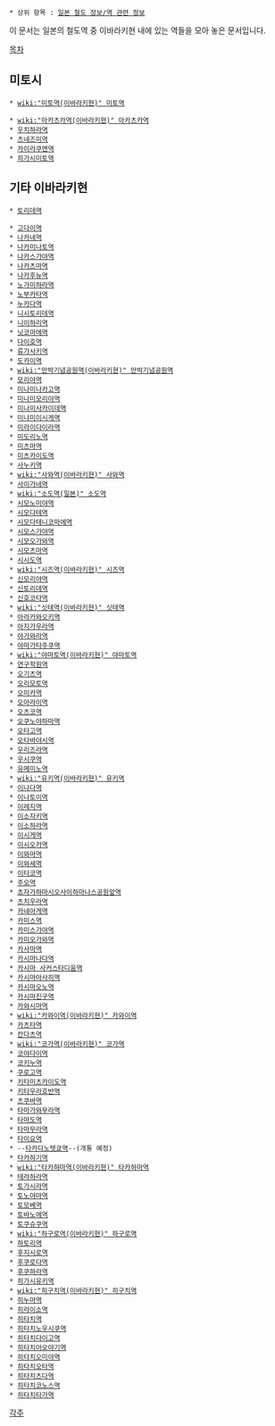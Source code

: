  * 상위 항목 : [[일본 철도 정보/역 관련 정보]]

이 문서는 일본의 철도역 중 이바라키현 내에 있는 역들을 모아 놓은 문서입니다.

[[목차]]
== 미토시 ==
 * [[wiki:"미토역(이바라키현)" 미토역]]

 * [[wiki:"아카츠카역(이바라키현)" 아카츠카역]]
 * [[우치하라역]]
 * [[츠네즈미역]]
 * [[카이라쿠엔역]]
 * [[히가시미토역]]

== 기타 이바라키현 ==
 * [[토리데역]]

 * [[고다이역]]
 * [[나카네역]]
 * [[나카미나토역]]
 * [[나카스가야역]]
 * [[나카츠마역]]
 * [[나카후뉴역]]
 * [[노가미하라역]]
 * [[노부카타역]]
 * [[누카다역]]
 * [[니시토리데역]]
 * [[니이하리역]]
 * [[닛코마에역]]
 * [[다이호역]]
 * [[류가사키역]]
 * [[도카이역]]
 * [[wiki:"만박기념공원역(이바라키현)" 만박기념공원역]]
 * [[모리야역]]
 * [[미나미나카고역]]
 * [[미나미모리야역]]
 * [[미나미사카이데역]]
 * [[미나미이시게역]]
 * [[미라이다이라역]]
 * [[미도리노역]]
 * [[미츠마역]]
 * [[미츠카이도역]]
 * [[사누키역]]
 * [[wiki:"사와역(이바라키현)" 사와역]]
 * [[사이가네역]]
 * [[wiki:"소도역(일본)" 소도역]]
 * [[시모노미야역]]
 * [[시모다테역]]
 * [[시모다테니코마에역]]
 * [[시모스가야역]]
 * [[시모오가와역]]
 * [[시모츠마역]]
 * [[시시도역]]
 * [[wiki:"시즈역(이바라키현)" 시즈역]]
 * [[신모리야역]]
 * [[신토리데역]]
 * [[신호코타역]]
 * [[wiki:"싯테역(이바라키현)" 싯테역]]
 * [[아라카와오키역]]
 * [[아지가우라역]]
 * [[야가와라역]]
 * [[야마가타주쿠역]]
 * [[wiki:"야마토역(이바라키현)" 야마토역]]
 * [[연구학원역]]
 * [[오기츠역]]
 * [[오리모토역]]
 * [[오미카역]]
 * [[오아라이역]]
 * [[오츠코역]]
 * [[오쿠노야하마역]]
 * [[오타고역]]
 * [[오타바야시역]]
 * [[우리즈라역]]
 * [[우시쿠역]]
 * [[유메미노역]]
 * [[wiki:"유키역(이바라키현)" 유키역]]
 * [[이나다역]]
 * [[이나토이역]]
 * [[이레지역]]
 * [[이소자키역]]
 * [[이소하라역]]
 * [[이시게역]]
 * [[이시오카역]]
 * [[이와마역]]
 * [[이와세역]]
 * [[이타코역]]
 * [[주오역]]
 * [[쵸자가하마시오사이하마나스공원앞역]]
 * [[츠치우라역]]
 * [[카네아게역]]
 * [[카미스역]]
 * [[카미스가야역]]
 * [[카미오가와역]]
 * [[카사마역]]
 * [[카시마나다역]]
 * [[카시마 사커스타디움역]]
 * [[카시마아사히역]]
 * [[카시마오노역]]
 * [[카시마진구역]]
 * [[카와시마역]]
 * [[wiki:"카와이역(이바라키현)" 카와이역]]
 * [[카츠타역]]
 * [[칸다츠역]]
 * [[wiki:"코가역(이바라키현)" 코가역]]
 * [[코야다이역]]
 * [[코키누역]]
 * [[쿠로고역]]
 * [[키타미츠카이도역]]
 * [[키타우라호반역]]
 * [[츠쿠바역]]
 * [[타마가와무라역]]
 * [[타마도역]]
 * [[타마무라역]]
 * [[타이요역]]
 * --[[타카다노텟쿄역]]--(개통 예정)
 * [[타카하기역]]
 * [[wiki:"타카하마역(이바라키현)" 타카하마역]]
 * [[테라하라역]]
 * [[토가시라역]]
 * [[토노야마역]]
 * [[토모베역]]
 * [[토바노에역]]
 * [[토쿠슈쿠역]]
 * [[wiki:"하구로역(이바라키현)" 하구로역]]
 * [[하토리역]]
 * [[후지시로역]]
 * [[후쿠로다역]]
 * [[후쿠하라역]]
 * [[히가시유키역]]
 * [[wiki:"히구치역(이바라키현)" 히구치역]]
 * [[히누마역]]
 * [[히라이소역]]
 * [[히타치역]]
 * [[히타치노우시쿠역]]
 * [[히타치다이고역]]
 * [[히타치아오야기역]]
 * [[히타치오미야역]]
 * [[히타치오타역]]
 * [[히타치츠다역]]
 * [[히타치코노스역]]
 * [[히타치타가역]]

[[각주]]
